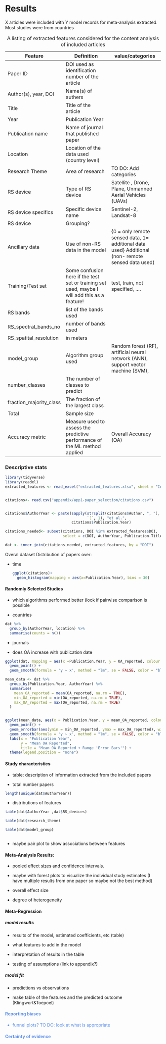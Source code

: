 # Results

X articles were included with Y model records for meta-analysis extracted. Most studies were from countries

::: {#tbl-extracted_features}
| Feature                 | Definition                                                                                    | value/categories                                                                                 |
|-----------------|---------------------------|----------------------------|
| Paper ID                | DOI used as identification number of the article                                              |                                                                                                  |
| Author(s), year, DOI    | Name(s) of authers                                                                            |                                                                                                  |
| Title                   | Title of the article                                                                          |                                                                                                  |
| Year                    | Publication Year                                                                              |                                                                                                  |
| Publication name        | Name of journal that published paper                                                          |                                                                                                  |
| Location                | Location of the data used (country level)                                                     |                                                                                                  |
| Research Theme          | Area of research                                                                              | TO DO: Add categories                                                                            |
| RS device               | Type of RS device                                                                             | Satellite , Drone, Plane, Unmanned Aerial Vehicles (UAVs)                                        |
| RS device specifics     | Specific device name                                                                          | Sentinel-2, Landsat-8                                                                            |
| RS device               | Grouping?                                                                                     |                                                                                                  |
| Ancillary data          | Use of non-RS data in the model                                                               | {0 = only remote sensed data, 1= additional data used} Additional (non- remote sensed data used) |
| Training/Test set       | Some confusion here if the test set or training set used, maybe I will add this as a feature! | test, train, not specified, ....                                                                 |
| RS bands                | list of the bands used                                                                        |                                                                                                  |
| RS_spectral_bands_no    | number of bands used                                                                          |                                                                                                  |
| RS_spatital_resolution  | in meters                                                                                     |                                                                                                  |
| model_group             | Algorithm group used                                                                          | Random forest (RF), artificial neural network (ANN), support vector machine (SVM),               |
| number_classes          | The number of classes to predict                                                              |                                                                                                  |
| fraction_majority_class | The fraction of the largest class                                                             |                                                                                                  |
| Total                   | Sample size                                                                                   |                                                                                                  |
| Accuracy metric         | Measure used to assess the predictive performance of the ML method applied                    | Overall Accuracy (OA)                                                                            |

: A listing of extracted features considered for the content analysis of included articles
:::

### Descriptive stats

```r
library(tidyverse)
library(readxl)
extracted_features <- read_excel("extracted_features.xlsx", sheet = "Include",  na = "NA")


citations<- read.csv("appendix/app1-paper_selection/citations.csv")


citations$AuthorYear <- paste(sapply(strsplit(citations$Author, ", "), 
                                     `[`, 1), "et al.", 
                              citations$Publication.Year)

citations_needed<- subset(citations, DOI %in% extracted_features$DOI, 
                          select = c(DOI, AuthorYear, Publication.Title, Publication.Year))

dat <- inner_join(citations_needed, extracted_features, by = "DOI")


```

Overal dataset Distribution of papers over:

-   time

    ```r
    ggplot(citations)+
      geom_histogram(mapping = aes(x=Publication.Year), bins = 30)
    ```

#### Randomly Selected Studies

-   which algorithms performed better (look if pairwise comparison is possible

-   countries

```r
dat %>%
  group_by(AuthorYear, location) %>%
  summarise(counts = n())
```

-   journals

-   does OA increase with publication date

```r
ggplot(dat, mapping = aes(x =Publication.Year, y = OA_reported, colour = AuthorYear))+
  geom_point() +
  geom_smooth(formula = 'y ~ x', method = "lm", se = FALSE, color = "black") 

```

```r
mean_data <- dat %>%
  group_by(Publication.Year, AuthorYear) %>%
  summarise(
    mean_OA_reported = mean(OA_reported, na.rm = TRUE),
    min_OA_reported = min(OA_reported, na.rm = TRUE),
    max_OA_reported = max(OA_reported, na.rm = TRUE)
  )


ggplot(mean_data, aes(x = Publication.Year, y = mean_OA_reported, colour = AuthorYear)) +
  geom_point() +
  geom_errorbar(aes(ymin = min_OA_reported, ymax = max_OA_reported), width = 0.2) +
  geom_smooth(formula = 'y ~ x', method = "lm", se = FALSE, color = "black") + 
  labs(x = "Publication Year", 
       y = "Mean OA Reported", 
       title = "Mean OA Reported + Range 'Error Bars'") +
  theme(legend.position = "none")
```

#### Study characteristics

-   table: description of information extracted from the included papers

-   total number papers

```r
length(unique(dat$AuthorYear))
```

-   distributions of features

```r
table(dat$AuthorYear ,dat$RS_devices)
```

```r
table(dat$research_theme)
```

```r
table(dat$model_group)
```

```r


```

-   maybe pair plot to show associations between features

#### **Meta-Analysis Results**:

-   pooled effect sizes and confidence intervals.

-   maybe with forest plots to visualize the individual study estimates (I have multiple results from one paper so maybe not the best method)

-   overall effect size

-   degree of heterogeneity

#### **Meta-Regression**

##### model results

-   results of the model, estimated coefficients, etc (table)

-   what features to add in the model

-   interpretation of results in the table

-   testing of assumptions (link to appendix?)

##### model fit

-   predictions vs observations

-   make table of the features and the predicted outcome (Klingwort&Toepoel)

::: {style="color: cornflowerblue"}
#### Reporting biases

-   funnel plots? TO DO: look at what is appropriate

#### Certainty of evidence
:::
